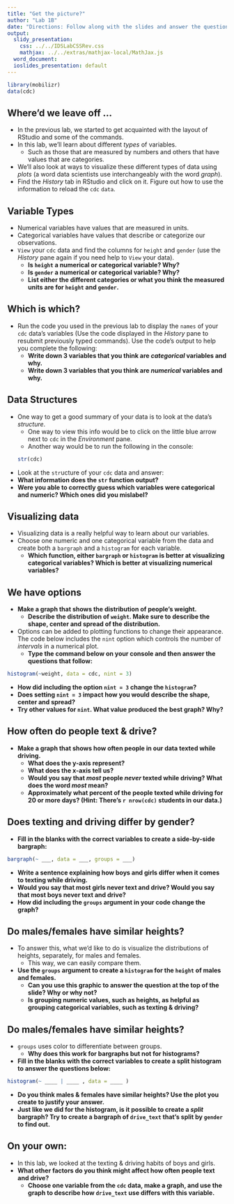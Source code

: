 ```yaml
---
title: "Get the picture?"
author: "Lab 1B"
date: "Directions: Follow along with the slides and answer the questions in **red** font in your journal."
output:
  slidy_presentation:
    css: ../../IDSLabCSSRev.css
    mathjax: ../../extras/mathjax-local/MathJax.js
  word_document:
  ioslides_presentation: default
---
```


```r
library(mobilizr)
data(cdc)
```

## Where'd we leave off ...

- In the previous lab, we started to get acquainted with the layout of RStudio and some of the commands.
- In this lab, we'll learn about different _types_ of variables. 
    - Such as those that are measured by numbers and others that have values that are categories.
- We'll also look at ways to visualize these different types of data using _plots_ (a word data scientists use interchangeably with the word _graph_).
- Find the _History_ tab in RStudio and click on it. Figure out how to use the information to reload the `cdc` `data`.


## Variable Types

- Numerical variables have values that are measured in units.
- Categorical variables have values that describe or categorize our observations.
- `View` your `cdc` data and find the columns for `height` and `gender` (use the _History_ pane again if you need help to `View` your data).
    - **Is `height` a numerical or categorical variable? Why?**
    - **Is `gender` a numerical or categorical variable? Why?**
    - **List either the different categories or what you think the measured units are for `height` and `gender`.**

    
## Which is which?

- Run the code you used in the previous lab to display the `names` of your `cdc` data's variables (Use the code displayed in the _History_ pane to resubmit previously typed commands). Use the code's output to help you complete the following:
    - **Write down 3 variables that you think are _categorical_ variables and why.**
    - **Write down 3 variables that you think are _numerical_ variables and why.**


## Data Structures

- One way to get a good summary of your data is to look at the data's _structure_.
    - One way to view this info would be to click on the little blue arrow next to `cdc` in the _Environment_ pane.
    - Another way would be to run the following in the console:
```r
str(cdc)
```

- Look at the `str`ucture of your `cdc` data and answer:
- **What information does the `str` function output?**
- **Were you able to correctly guess which variables were categorical and numeric? Which ones did you mislabel?**
    

## Visualizing data

- Visualizing data is a really helpful way to learn about our variables.
- Choose one numeric and one categorical variable from the data and create both a `bargraph` and a `histogram` for each variable.
    - **Which function, either `bargraph` or `histogram` is better at visualizing categorical variables? Which is better at visualizing numerical variables?**
    
## We have options

- **Make a graph that shows the distribution of people's weight.**
  - **Describe the distribution of `weight`. Make sure to describe the shape, center and spread of the distribution.**

- Options can be added to plotting functions to change their appearance. The code below includes the `nint` option which controls the number of _intervals_ in a numerical plot.
  - **Type the command below on your console and then answer the questions that follow:**

```r
histogram(~weight, data = cdc, nint = 3)
```

 - **How did including the option `nint = 3` change the `histogram`?**
 - **Does setting `nint = 3` impact how you would describe the shape, center and spread?**
 - **Try other values for `nint`. What value produced the best graph? Why?**
 
## How often do people text & drive?

- **Make a graph that shows how often people in our data texted while driving.**
    - **What does the y-axis represent?**
    - **What does the x-axis tell us?**
    - **Would you say that _most_ people _never_ texted while driving? What does the word _most_ mean?**
    - **Approximately what percent of the people texted while driving for 20 or more days? (Hint: There's `r nrow(cdc)` students in our data.)**


## Does texting and driving differ by gender?

- **Fill in the blanks with the correct variables to create a side-by-side bargraph:**

```r
bargraph(~ ___, data = ___, groups = ___)
```

- **Write a sentence explaining how boys and girls differ when it comes to texting while driving.**
- **Would you say that most girls never text and drive?  Would you say that most boys never text and drive?**
- **How did including the `groups` argument in your code change the graph?**


## Do males/females have similar heights?

- To answer this, what we'd like to do is visualize the distributions of heights, separately, for males and females.
    - This way, we can easily compare them.
- **Use the `groups` argument to create a `histogram` for the `height` of males and females.**
    - **Can you use this graphic to answer the question at the top of the slide? Why or why not?**
    - **Is grouping numeric values, such as heights, as helpful as grouping categorical variables, such as texting & driving?**
    

## Do males/females have similar heights?

- `groups` uses color to differentiate between groups.
    - **Why does this work for bargraphs but not for histograms?**
- **Fill in the blanks with the correct variables to create a split histogram to answer the questions below:**

```r
histogram(~ ____ | ____ , data = ____ )
```

- **Do you think males & females have similar heights? Use the plot you create to justify your answer.**
- **Just like we did for the histogram, is it possible to create a _split_ bargraph? Try to create a bargraph of `drive_text` that's split by `gender` to find out.**

## On your own:

- In this lab, we looked at the texting & driving habits of boys and girls. 
- **What other factors do you think might affect how often people text and drive?**
    - **Choose one variable from the `cdc` data, make a graph, and use the graph to describe how `drive_text` use differs with this variable.**